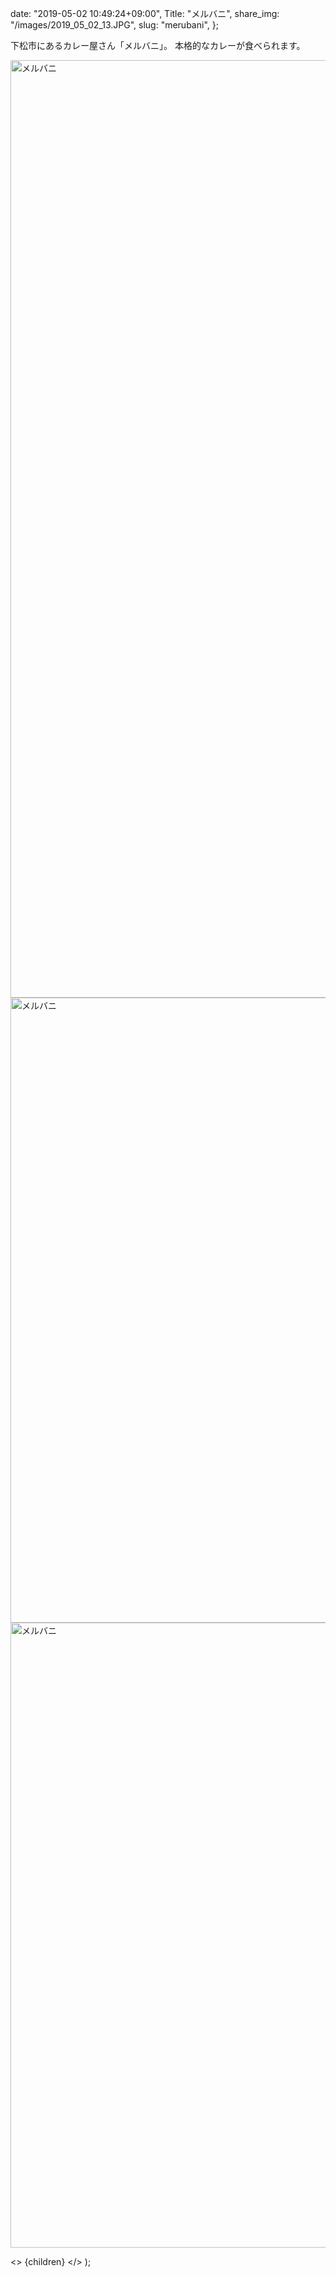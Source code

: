 
  date: "2019-05-02 10:49:24+09:00",
  Title: "メルバニ",
  share_img: "/images/2019_05_02_13.JPG",
  slug: "merubani",
};

下松市にあるカレー屋さん「メルバニ」。
本格的なカレーが食べられます。

<img src="/images/2019_05_02_11.JPG" alt="メルバニ" width="1000" height="1500" />

<img src="/images/2019_05_02_12.JPG" alt="メルバニ" width="1500" height="1000" />

<img src="/images/2019_05_02_13.JPG" alt="メルバニ" width="1500" height="1000" loading="lazy" />

  <>
    <Head>
      <title>{meta.Title} | 異郷好実</title>
    </Head>
    <PostLayout meta={meta}>{children}</PostLayout>
  </>
);
